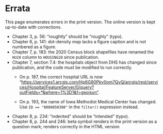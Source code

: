 # Errata {.unnumbered}

This page enumerates errors in the print version. The online version is kept up-to-date with corrections.

-   Chapter 3, p. 56: "roughtly" should be "roughly" (typo).
-   Chapter 6, p. 141: dot-density map lacks a figure caption and is not numbered as a figure.
-   Chapter 7, p. 183: the 2020 Census block shapefiles have renamed the `HU20` column to `HOUSING20` since publication.
-   Chapter 7, section 7.4: the hospitals object from DHS has changed since publication, and the code must be modified to run correctly.
    -   On p. 187, the correct hospital URL is now "[https://services1.arcgis.com/Hp6G80Pky0om7QvQ/arcgis/rest/services/Hospital/FeatureServer/0/query?outFields=\*&where=1%3D1&f=geojson"](https://services1.arcgis.com/Hp6G80Pky0om7QvQ/arcgis/rest/services/Hospital/FeatureServer/0/query?outFields=*&where=1%3D1&f=geojson%22).

    -   On p. 193, the name of Iowa Methodist Medical Center has changed. Use `ID == "0009850308"` in the `filter()` expression instead.
-   Chapter 8, p. 234: "indented" should be "intended" (typo).
-   Chapter 8, p. 244 and 246: beta symbol renders in the print version as a question mark; renders correctly in the HTML version
